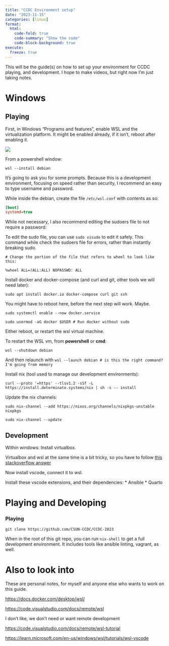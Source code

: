 ```yaml
---
title: "CCDC Environment setup"
date: "2023-11-15"
categories: [linux]
format:
  html:
    code-fold: true
    code-summary: "Show the code"
    code-block-background: true
execute:
  freeze: true
---
```


This will be the guide(s) on how to set up your environment for CCDC playing, and development. I hope to make videos, but right now I'm just taking notes.


# Windows

## Playing

First, in Windows "Programs and features", enable WSL and the virtualization platform. It might be enabled already, if it isn't, reboot after enabling it.

![](https://code.visualstudio.com/assets/docs/remote/wsl-tutorial/windows-features.png)

From a powershell window:

`wsl --install debian`

It's going to ask you for some prompts. Because this is a development environment, focusing on speed rather than security, I recommend an easy to type username and password. 

While inside the debian, create the file `/etc/wsl.conf` with contents as so:

```.ini
[boot]
systemd=true
```

While not necessary, I also recommend editing the sudoers file to not require a password:

To edit the sudo file, you can use `sudo visudo` to edit it safely. This command while check the sudoers file for errors, rather than instantly breaking sudo. 

```.default
# Change the portion of the file that refers to wheel to look like this:

%wheel ALL=(ALL:ALL) NOPASSWD: ALL
```


Install docker and docker-compose (and curl and git, other tools we will need later):

`sudo apt install docker.io docker-compose curl git ssh`

You might have to reboot here, before the next step will work. Maybe.

`sudo systemctl enable --now docker.service`

`sudo usermod -aG docker $USER # Run docker without sudo`

Either reboot, or restart the wsl virtual machine.

To restart the WSL vm, from **powershell** or **cmd**:

`wsl --shutdown debian`

And then relaunch with `wsl --launch debian # is this the right command? I'm going from memory`

Install nix (tool used to manage our development environments):

`curl --proto '=https' --tlsv1.2 -sSf -L https://install.determinate.systems/nix | sh -s -- install`

Update the nix channels:

`sudo nix-channel --add https://nixos.org/channels/nixpkgs-unstable nixpkgs`

`sudo nix-channel --update`




## Development

Within windows: Install virtualbox. 


Virtualbox and wsl at the same time is a bit tricky, so you have to follow [this stackoverflow answer](https://stackoverflow.com/a/69896662)


Now install vscode, connect it to wsl. 



Install these vscode extensions, and their dependencies:
* Ansible
* Quarto




# Playing and Developing

### Playing

`git clone https://github.com/CSUN-CCDC/CCDC-2023`

When in the root of this git repo, you can run `nix-shell` to get a full development environment. It includes tools like ansible linting, vagrant, as well. 




# Also to look into

These are personal notes, for myself and anyone else who wants to work on this guide.

<https://docs.docker.com/desktop/wsl/>


<https://code.visualstudio.com/docs/remote/wsl>

I don't like, we don't need or want remote development

<https://code.visualstudio.com/docs/remote/wsl-tutorial>

<https://learn.microsoft.com/en-us/windows/wsl/tutorials/wsl-vscode>